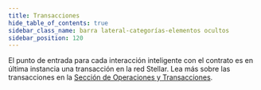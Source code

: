 ```yaml
---
title: Transacciones
hide_table_of_contents: true
sidebar_class_name: barra lateral-categorías-elementos ocultos
sidebar_position: 120
---
```


El punto de entrada para cada interacción inteligente con el contrato es en última instancia una transacción en la red Stellar. Lea más sobre las transacciones en la [Sección de Operaciones y Transacciones](../../learn/fundamentals/transactions/README.mdx).

[transacción]: ../../../learn/fundamentals/transactions/operations-and-transactions.mdx
